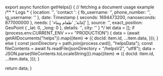 
export async function getHelps() {
  // fetching a document usage example
  /**
     * Logs 
     * {
          location: '',
          'contact ': { fb_username: '', phone_number: '', ig_username: '' },
          date: Timestamp { seconds: 1694473200, nanoseconds: 877000000 },
          needs: [ 'إغاثة', 'طعام وماء' ],
          source: '',
          exact_position: GeoPoint { _lat: 0, _long: 0 },
          details: '',
          city: ''
        }
     */
  let data = [];
  if (process.env.CURRENT_ENV === "PRODUCTION") {
    data = (await getAllDocuments("helps")).map((item) => ({
      docId: item.id,
      ...item.data,
    }));
  } else {
    const jsonDirectory = path.join(process.cwd(), "helpsData");
    const fileContents = await fs.readFile(jsonDirectory + "/helpsV2", "utf8");
    data = JSON.parse(fileContents.toLocaleString()).map((item) => ({
      docId: item.id,
      ...item.data,
    }));
  }

  return data;
}
